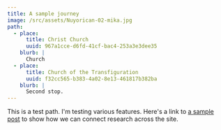 ```yaml
---
title: A sample journey
image: /src/assets/Nuyorican-02-mika.jpg
path:
  - place:
      title: Christ Church
      uuid: 967a1cce-d6fd-41cf-bac4-253a3e3dee35
    blurb: |
      Church
  - place:
      title: Church of the Transfiguration
      uuid: f32cc565-b383-4a02-8e13-461817b382ba
    blurb: |
      Second stop.
---
```


This is a test path. I'm testing various features. Here's a link to [a sample post](https://gbof-web.netlify.app/posts/A-sample-post#map=12/40.71188/-74.00368) to show how we can connect research across the site.
